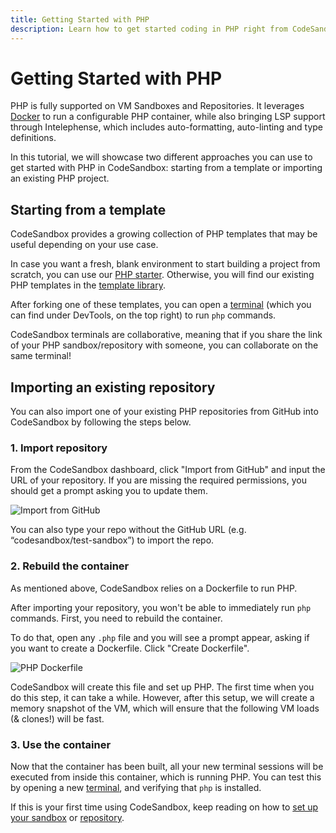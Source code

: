 ```yaml
---
title: Getting Started with PHP
description: Learn how to get started coding in PHP right from CodeSandbox.
---
```



# Getting Started with PHP

PHP is fully supported on VM Sandboxes and Repositories. It leverages [Docker](./getting-started-with-docker) to run a configurable PHP container, while also bringing LSP support through Intelephense, which includes auto-formatting, auto-linting and type definitions.

In this tutorial, we will showcase two different approaches you can use to get started with PHP in CodeSandbox: starting from a template or importing an existing PHP project.

## Starting from a template

CodeSandbox provides a growing collection of PHP templates that may be useful depending on your use case.

In case you want a fresh, blank environment to start building a project from scratch, you can use our [PHP starter](https://codesandbox.io/p/sandbox/php-starter-ygkev0). Otherwise, you will find our existing PHP templates in the [template library](https://codesandbox.io/d/).

After forking one of these templates, you can open a [terminal](/learn/repositories/terminal) (which you can find under DevTools, on the top right) to run `php` commands.

<Callout emoji="💡">CodeSandbox terminals are collaborative, meaning that if you share the link of your PHP sandbox/repository with someone, you can collaborate on the same terminal!</Callout>

## Importing an existing repository

You can also import one of your existing PHP repositories from GitHub into CodeSandbox by following the steps below.

### 1. Import repository

From the CodeSandbox dashboard, click "Import from GitHub" and input the URL of your repository. If you are missing the required permissions, you should get a prompt asking you to update them.

![Import from GitHub](/dashboard-import-github.png)

<Callout emoji="💡">You can also type your repo without the GitHub URL (e.g. “codesandbox/test-sandbox”) to import the repo.</Callout>

### 2. Rebuild the container

As mentioned above, CodeSandbox relies on a Dockerfile to run PHP.

After importing your repository, you won't be able to immediately run `php` commands. First, you need to rebuild the container.

To do that, open any `.php` file and you will see a prompt appear, asking if you want to create a Dockerfile. Click "Create Dockerfile".

![PHP Dockerfile](/php-dockerfile.png)

CodeSandbox will create this file and set up PHP. The first time when you do this step, it can take a while. However, after this setup, we will create a memory snapshot of the VM, which will ensure that the following VM loads (& clones!) will be fast.

### 3. Use the container

Now that the container has been built, all your new terminal sessions will be executed from inside this container, which is running PHP. You can test this by opening a new [terminal](/learn/repositories/terminal), and verifying that `php` is installed.

If this is your first time using CodeSandbox, keep reading on how to [set up your sandbox](/learn/getting-started/your-first-sandbox) or [repository](/learn/getting-started/setting-up-repository).
